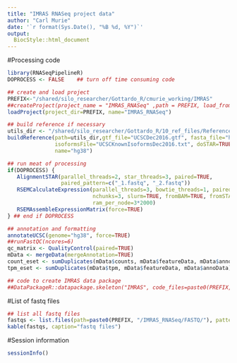 ```yaml
---
title: "IMRAS RNASeq project data"
author: "Carl Murie"
date: '`r format(Sys.Date(), "%B %d, %Y")`'
output:
  BiocStyle::html_document
---
```

  
#Processing code
  
```r

library(RNASeqPipelineR)
DOPROCESS <- FALSE    ## turn off time consuming code

## create and load project
PREFIX<-"/shared/silo_researcher/Gottardo_R/cmurie_working/IMRAS"
##createProject(project_name = "IMRAS_RNASeq" ,path = PREFIX, load_from_immport = FALSE)
loadProject(project_dir=PREFIX, name="IMRAS_RNASeq")

## build reference if necessary
utils_dir <- "/shared/silo_researcher/Gottardo_R/10_ref_files/Reference_Genome/Homo_sapiens/UCSC/hg38"
buildReference(path=utils_dir,gtf_file="UCSCDec2016.gtf", fasta_file="hg38.fa", 
               isoformsFile="UCSCKnownIsoformsDec2016.txt", doSTAR=TRUE, threads=6, 
               name="hg38")

## run meat of processing
if(DOPROCESS) {
   AlignmentSTAR(parallel_threads=2, star_threads=3, paired=TRUE, 
                 paired_pattern=c("_1.fastq", "_2.fastq"))
   RSEMCalculateExpression(parallel_threads=3, bowtie_threads=1, paired=TRUE,
                           nchunks=3, slurm=TRUE, fromBAM=TRUE, fromSTAR=TRUE,
                           ram_per_node=3*2000)
   RSEMAssembleExpressionMatrix(force=TRUE)
} ## end if DOPROCESS

## annotation and formatting
annotateUCSC(genome="hg38", force=TRUE)
##runFastQC(ncores=6)
qc_matrix <- QualityControl(paired=TRUE)
mData <- mergeData(mergeAnnotation=TRUE)
count_eset <- sumDuplicates(mData$counts, mData$featureData, mData$annoData)
tpm_eset <- sumDuplicates(mData$tpm, mData$featureData, mData$annoData)

## code to create IMRAS data package
##DataPackageR::datapackage.skeleton("IMRAS", code_files=paste0(PREFIX, "/scripts/processIMRASDec2017.Rmd"), r_object_names=c(count_eset, tpm_eset))

```

#List of fastq files

```r
## list all fastq files
fastqs <- list.files(path=paste0(PREFIX, "/IMRAS_RNASeq/FASTQ/"), pattern="*fastq")
kable(fastqs, caption="fastq files")
```

#Session information

```r
sessionInfo()
```
